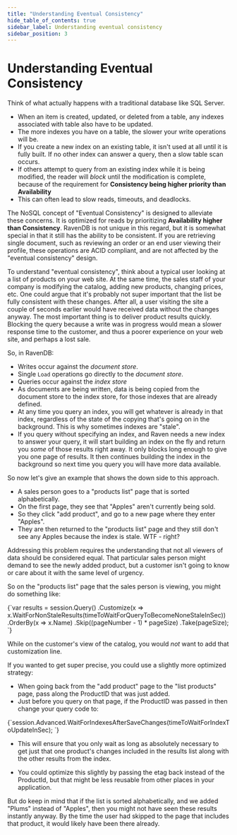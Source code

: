 ```yaml
---
title: "Understanding Eventual Consistency"
hide_table_of_contents: true
sidebar_label: Understanding eventual consistency
sidebar_position: 3
---
```



# Understanding Eventual Consistency

Think of what actually happens with a traditional database like SQL Server.

- When an item is created, updated, or deleted from a table, any indexes associated with table also have to be updated.
- The more indexes you have on a table, the slower your write operations will be.
- If you create a new index on an existing table, it isn't used at all until it is fully built.  If no other index can answer a query, then a slow table scan occurs.
- If others attempt to query from an existing index while it is being modified, the reader will *block* until the modification is complete, because of the requirement for **Consistency being higher priority than Availability**
- This can often lead to slow reads, timeouts, and deadlocks.

The NoSQL concept of "Eventual Consistency" is designed to alleviate these concerns.  It is optimized for reads by prioritizing **Availability higher than Consistency**.  RavenDB is not unique in this regard, but it is somewhat special in that it still has the ability to be consistent.  If you are retrieving single document, such as reviewing an order or an end user viewing their profile, these operations are ACID compliant, and are not affected by the "eventual consistency" design.

To understand "eventual consistency", think about a typical user looking at a list of products on your web site.  At the same time, the sales staff of your company is modifying the catalog, adding new products, changing prices, etc.  One could argue that it's probably not super important that the list be fully consistent with these changes.  After all, a user visiting the site a couple of seconds earlier would have received data without the changes anyway.  The most important thing is to deliver product results quickly.  Blocking the query because a write was in progress would mean a slower response time to the customer, and thus a poorer experience on your web site, and perhaps a lost sale.

So, in RavenDB:

- Writes occur against the *document store*.
- Single `Load` operations go directly to the *document store*.
- Queries occur against the *index store*
- As documents are being written, data is being copied from the document store to the index store, for those indexes that are already defined.
- At any time you query an index, you will get whatever is already in that index, regardless of the state of the copying that's going on in the background.  This is why sometimes indexes are "stale".
- If you query without specifying an index, and Raven needs a new index to answer your query, it will start building an index on the fly and return you *some* of those results right away.  It only blocks long enough to give you one page of results.  It then continues building the index in the background so next time you query you will have more data available.

So now let's give an example that shows the down side to this approach.

- A sales person goes to a "products list" page that is sorted alphabetically.
- On the first page, they see that "Apples" aren't currently being sold.
- So they click "add product", and go to a new page where they enter "Apples".
- They are then returned to the "products list" page and they still don't see any Apples because the index is stale.  WTF - right?

Addressing this problem requires the understanding that not all viewers of data should be considered equal.  That particular sales person might demand to see the newly added product, but a customer isn't going to know or care about it with the same level of urgency.

So on the "products list" page that the sales person is viewing, you might do something like:

<TabItem value="userissues_1" label="userissues_1">
<CodeBlock language="csharp">
{`var results = session.Query<Product>()
    .Customize(x => x.WaitForNonStaleResults(timeToWaitForQueryToBecomeNoneStaleInSec))
    .OrderBy(x => x.Name)
    .Skip((pageNumber - 1) * pageSize)
    .Take(pageSize);
`}
</CodeBlock>
</TabItem>

While on the customer's view of the catalog, you would *not* want to add that customization line.

If you wanted to get super precise, you could use a slightly more optimized strategy:

- When going back from the "add product" page to the "list products" page, pass along the ProductID that was just added.
- Just before you query on that page, if the ProductID was passed in then change your query code to:

<TabItem value="userissues_2" label="userissues_2">
<CodeBlock language="csharp">
{`session.Advanced.WaitForIndexesAfterSaveChanges(timeToWaitForIndexToUpdateInSec);
`}
</CodeBlock>
</TabItem>

- This will ensure that you only wait as long as absolutely necessary to get just that one product's changes included in the results list along with the other results from the index.

- You could optimize this slightly by passing the etag back instead of the ProductId, but that might be less reusable from other places in your application.

But do keep in mind that if the list is sorted alphabetically, and we added "Plums" instead of "Apples", then you might not have seen these results instantly anyway.  By the time the user had skipped to the page that includes that product, it would likely have been there already.
